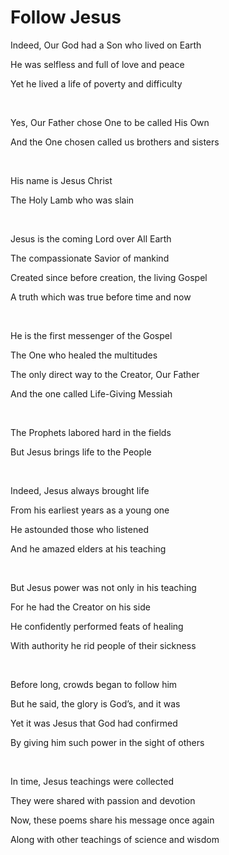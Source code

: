 # Follow Jesus

Indeed, Our God had a Son who lived on Earth

He was selfless and full of love and peace

Yet he lived a life of poverty and difficulty

<p></p>

<br />

Yes, Our Father chose One to be called His Own

And the One chosen called us brothers and sisters

<br />

His name is Jesus Christ

The Holy Lamb who was slain

<br />

Jesus is the coming Lord over All Earth

The compassionate Savior of mankind

Created since before creation, the living Gospel

A truth which was true before time and now

<br />

He is the first messenger of the Gospel

The One who healed the multitudes

The only direct way to the Creator, Our Father

And the one called Life-Giving Messiah

<br />

The Prophets labored hard in the fields

But Jesus brings life to the People

<br />

Indeed, Jesus always brought life

From his earliest years as a young one

He astounded those who listened

And he amazed elders at his teaching

<br />

But Jesus power was not only in his teaching

For he had the Creator on his side

He confidently performed feats of healing

With authority he rid people of their sickness

<br />

Before long, crowds began to follow him

But he said, the glory is God’s, and it was

Yet it was Jesus that God had confirmed

By giving him such power in the sight of others

<br />

In time, Jesus teachings were collected

They were shared with passion and devotion

Now, these poems share his message once again

Along with other teachings of science and wisdom
